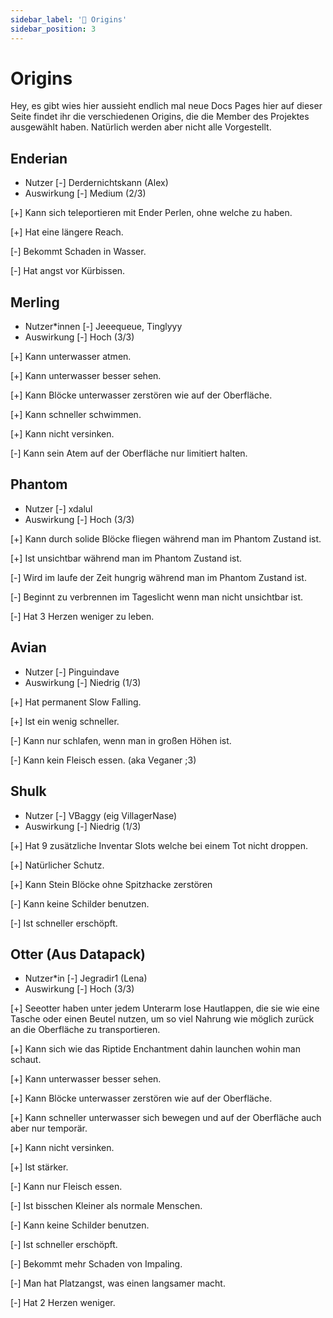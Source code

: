 ```yaml
---
sidebar_label: '🧪 Origins'
sidebar_position: 3
---
```


# Origins

Hey, es gibt wies hier aussieht endlich mal neue Docs Pages hier auf dieser Seite findet ihr die verschiedenen Origins, die die Member des Projektes ausgewählt haben. Natürlich werden aber nicht alle Vorgestellt.


## Enderian

* Nutzer [-] Derdernichtskann (Alex)
* Auswirkung [-] Medium (2/3)

[+] Kann sich teleportieren mit Ender Perlen, ohne welche zu haben.

[+] Hat eine längere Reach.

[-] Bekommt Schaden in Wasser.

[-] Hat angst vor Kürbissen.


## Merling

* Nutzer*innen [-] Jeeequeue, Tinglyyy
* Auswirkung [-] Hoch (3/3)

[+] Kann unterwasser atmen.

[+] Kann unterwasser besser sehen.

[+] Kann Blöcke unterwasser zerstören wie auf der Oberfläche.

[+] Kann schneller schwimmen.

[+] Kann nicht versinken.

[-] Kann sein Atem auf der Oberfläche nur limitiert halten.


## Phantom

* Nutzer [-] xdalul
* Auswirkung [-] Hoch (3/3)

[+] Kann durch solide Blöcke fliegen während man im Phantom Zustand ist.

[+] Ist unsichtbar während man im Phantom Zustand ist.

[-] Wird im laufe der Zeit hungrig während man im Phantom Zustand ist.

[-] Beginnt zu verbrennen im Tageslicht wenn man nicht unsichtbar ist.

[-] Hat 3 Herzen weniger zu leben.


## Avian

* Nutzer [-] Pinguindave
* Auswirkung [-] Niedrig (1/3)

[+] Hat permanent Slow Falling.

[+] Ist ein wenig schneller.

[-] Kann nur schlafen, wenn man in großen Höhen ist.

[-] Kann kein Fleisch essen. (aka Veganer ;3)


## Shulk

* Nutzer [-] VBaggy (eig VillagerNase)
* Auswirkung [-] Niedrig (1/3)

[+] Hat 9 zusätzliche Inventar Slots welche bei einem Tot nicht droppen.

[+] Natürlicher Schutz.

[+] Kann Stein Blöcke ohne Spitzhacke zerstören

[-] Kann keine Schilder benutzen.

[-] Ist schneller erschöpft.


## Otter (Aus Datapack)

* Nutzer*in [-] Jegradir1 (Lena)
* Auswirkung [-] Hoch (3/3)

[+] Seeotter haben unter jedem Unterarm lose Hautlappen, die sie wie eine Tasche oder einen Beutel nutzen, um so viel Nahrung wie möglich zurück an die Oberfläche zu transportieren.

[+] Kann sich wie das Riptide Enchantment dahin launchen wohin man schaut.

[+] Kann unterwasser besser sehen.

[+] Kann Blöcke unterwasser zerstören wie auf der Oberfläche.

[+] Kann schneller unterwasser sich bewegen und auf der Oberfläche auch aber nur temporär.

[+] Kann nicht versinken.

[+] Ist stärker.

[-] Kann nur Fleisch essen.

[-] Ist bisschen Kleiner als normale Menschen.

[-] Kann keine Schilder benutzen.

[-] Ist schneller erschöpft.

[-] Bekommt mehr Schaden von Impaling.

[-] Man hat Platzangst, was einen langsamer macht.

[-] Hat 2 Herzen weniger.
